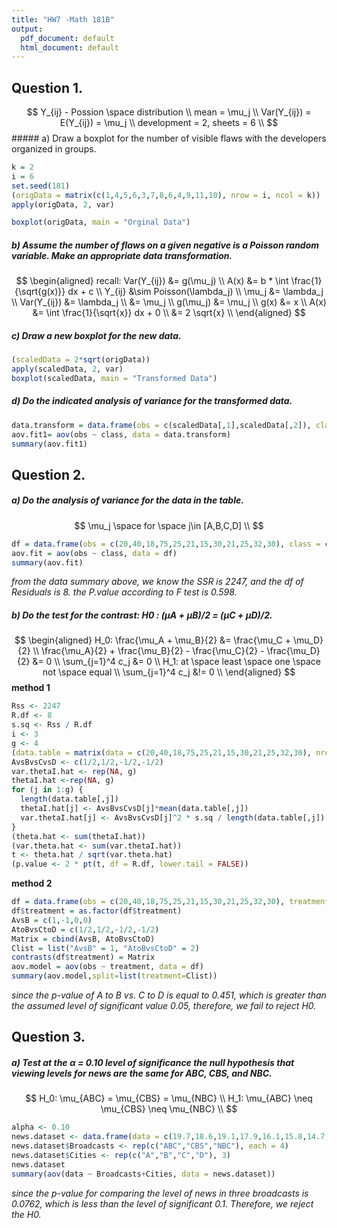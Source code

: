 ```yaml
---
title: "HW7 -Math 181B"
output:
  pdf_document: default
  html_document: default
---
```


## Question 1. 
  $$
  Y_{ij} - Possion \space distribution \\
  mean = \mu_j \\
  Var(Y_{ij}) = E(Y_{ij}) = \mu_j \\
  development = 2, sheets = 6 \\
  $$
##### a) Draw a boxplot for the number of visible flaws with the developers organized in groups.
```r
k = 2
i = 6
set.seed(181)
(origData = matrix(c(1,4,5,6,3,7,8,6,4,9,11,10), nrow = i, ncol = k))
apply(origData, 2, var)

boxplot(origData, main = "Orginal Data")
```

##### b) Assume the number of flaws on a given negative is a Poisson random variable. Make an appropriate data transformation.
  $$
  \begin{aligned} 
  recall: Var(Y_{ij}) &= g(\mu_j) \\
  A(x) &= b * \int \frac{1}{\sqrt{g(x)}} dx + c \\
  Y_{ij} &\sim Poisson(\lambda_j) \\
  \mu_j &= \lambda_j \\
  Var(Y_{ij}) &= \lambda_j \\
              &= \mu_j \\
  g(\mu_j) &= \mu_j \\
  g(x) &= x \\
  A(x) &= \int \frac{1}{\sqrt{x}} dx + 0 \\
       &= 2 \sqrt{x} \\
  \end{aligned}
  $$


##### c) Draw a new boxplot for the new data.
```r
(scaledData = 2*sqrt(origData))
apply(scaledData, 2, var)
boxplot(scaledData, main = "Transformed Data")
```


##### d) Do the indicated analysis of variance for the transformed data.
```r
data.transform = data.frame(obs = c(scaledData[,1],scaledData[,2]), class = c(rep("A", 6), rep("B", 6)))
aov.fit1= aov(obs ~ class, data = data.transform)
summary(aov.fit1)
```


## Question 2.
##### a) Do the analysis of variance for the data in the table.
  $$
  \mu_j \space for \space j\in [A,B,C,D] \\
  $$
```r
df = data.frame(obs = c(20,40,18,75,25,21,15,30,21,25,32,30), class = c(rep("A", 3), rep("B", 3), rep("C", 3), rep("D", 3)))
aov.fit = aov(obs ~ class, data = df)
summary(aov.fit)
```
_from the data summary above, we know the SSR is 2247, and the df of Residuals is 8. the P.value according to F test is 0.598._

##### b) Do the test for the contrast: H0 : (μA + μB)/2 = (μC + μD)/2.
  $$
  \begin{aligned}
  H_0: \frac{\mu_A + \mu_B}{2} &= \frac{\mu_C + \mu_D}{2} \\
       \frac{\mu_A}{2} + \frac{\mu_B}{2} - \frac{\mu_C}{2} - \frac{\mu_D}{2} &= 0 \\
       \sum_{j=1}^4 c_j &= 0 \\
  H_1: at \space least \space one \space not \space equal \\
       \sum_{j=1}^4 c_j &!= 0 \\
  \end{aligned}
  $$
  **method 1**
```r
Rss <- 2247
R.df <- 8
s.sq <- Rss / R.df
i <- 3
g <- 4
(data.table = matrix(data = c(20,40,18,75,25,21,15,30,21,25,32,30), nrow = i, ncol = g))
AvsBvsCvsD <- c(1/2,1/2,-1/2,-1/2)
var.thetaI.hat <- rep(NA, g)
thetaI.hat <-rep(NA, g)
for (j in 1:g) {
  length(data.table[,j])
  thetaI.hat[j] <- AvsBvsCvsD[j]*mean(data.table[,j])
  var.thetaI.hat[j] <- AvsBvsCvsD[j]^2 * s.sq / length(data.table[,j])
}
(theta.hat <- sum(thetaI.hat))
(var.theta.hat <- sum(var.thetaI.hat))
t <- theta.hat / sqrt(var.theta.hat)
(p.value <- 2 * pt(t, df = R.df, lower.tail = FALSE))
```

  **method 2**
```r
df = data.frame(obs = c(20,40,18,75,25,21,15,30,21,25,32,30), treatment = c(rep("A", 3), rep("B", 3), rep("C", 3), rep("D", 3)))
df$treatment = as.factor(df$treatment)
AvsB = c(1,-1,0,0)
AtoBvsCtoD = c(1/2,1/2,-1/2,-1/2)
Matrix = cbind(AvsB, AtoBvsCtoD)
Clist = list("AvsB" = 1, "AtoBvsCtoD" = 2)
contrasts(df$treatment) = Matrix
aov.model = aov(obs ~ treatment, data = df)
summary(aov.model,split=list(treatment=Clist))
```
_since the p-value of A to B vs. C to D is equal to 0.451, which is greater than the assumed level of significant value 0.05, therefore, we fail to reject H0._ 

## Question 3.
##### a) Test at the α = 0.10 level of significance the null hypothesis that viewing levels for news are the same for ABC, CBS, and NBC.
  $$
  H_0: \mu_{ABC} = \mu_{CBS} = \mu_{NBC} \\
  H_1: \mu_{ABC} \neq \mu_{CBS} \neq \mu_{NBC} \\
  $$
```r
alpha <- 0.10
news.dataset <- data.frame(data = c(19.7,18.6,19.1,17.9,16.1,15.8,14.7,18.1,18.2,17.9,14.8,19.2))
news.dataset$Broadcasts <- rep(c("ABC","CBS","NBC"), each = 4)
news.dataset$Cities <- rep(c("A","B","C","D"), 3)
news.dataset
summary(aov(data ~ Broadcasts+Cities, data = news.dataset))
```
_since the p-value for comparing the level of news in three broadcasts is 0.0762, which is less than the level of significant 0.1. Therefore, we reject the H0._


